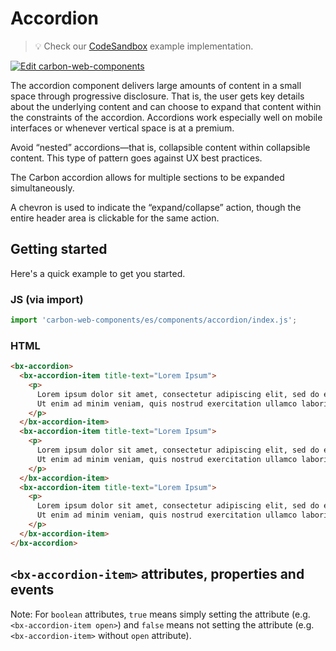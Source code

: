 
# Accordion

> 💡 Check our
> [CodeSandbox](https://codesandbox.io/s/github/carbon-design-system/carbon-web-components/tree/main/examples/codesandbox/basic/components/accordion)
> example implementation.

[![Edit carbon-web-components](https://codesandbox.io/static/img/play-codesandbox.svg)](https://codesandbox.io/s/github/carbon-design-system/carbon-web-components/tree/main/examples/codesandbox/basic/components/accordion)

The accordion component delivers large amounts of content in a small space through progressive disclosure.
That is, the user gets key details about the underlying content and can choose to expand that content within the constraints of the accordion. Accordions work especially well on mobile interfaces or whenever vertical space is at a premium.

Avoid “nested” accordions—that is, collapsible content within collapsible content. This type of pattern goes against UX best practices.

The Carbon accordion allows for multiple sections to be expanded simultaneously.

A chevron is used to indicate the “expand/collapse” action, though the entire header area is clickable for the same action.

## Getting started

Here's a quick example to get you started.

### JS (via import)

```javascript
import 'carbon-web-components/es/components/accordion/index.js';
```

### HTML

```html
<bx-accordion>
  <bx-accordion-item title-text="Lorem Ipsum">
    <p>
      Lorem ipsum dolor sit amet, consectetur adipiscing elit, sed do eiusmod tempor incididunt ut labore et dolore magna aliqua.
      Ut enim ad minim veniam, quis nostrud exercitation ullamco laboris nisi ut aliquip ex ea commodo consequat.
    </p>
  </bx-accordion-item>
  <bx-accordion-item title-text="Lorem Ipsum">
    <p>
      Lorem ipsum dolor sit amet, consectetur adipiscing elit, sed do eiusmod tempor incididunt ut labore et dolore magna aliqua.
      Ut enim ad minim veniam, quis nostrud exercitation ullamco laboris nisi ut aliquip ex ea commodo consequat.
    </p>
  </bx-accordion-item>
  <bx-accordion-item title-text="Lorem Ipsum">
    <p>
      Lorem ipsum dolor sit amet, consectetur adipiscing elit, sed do eiusmod tempor incididunt ut labore et dolore magna aliqua.
      Ut enim ad minim veniam, quis nostrud exercitation ullamco laboris nisi ut aliquip ex ea commodo consequat.
    </p>
  </bx-accordion-item>
</bx-accordion>
```

## `<bx-accordion-item>` attributes, properties and events

Note: For `boolean` attributes, `true` means simply setting the attribute (e.g. `<bx-accordion-item open>`) and `false` means not setting the attribute (e.g. `<bx-accordion-item>` without `open` attribute).

<Props of="bx-accordion-item" />
